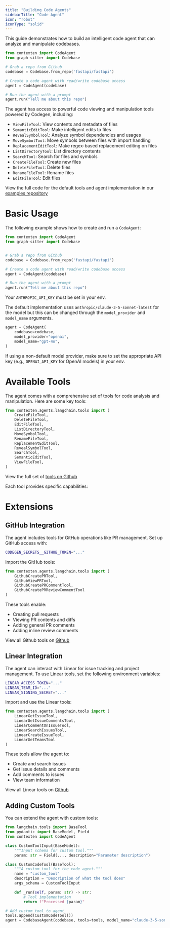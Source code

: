 ```yaml
---
title: "Building Code Agents"
sidebarTitle: "Code Agent"
icon: "robot"
iconType: "solid"
---
```


This guide demonstrates how to build an intelligent code agent that can analyze and manipulate codebases.

```python
from contexten import CodeAgent
from graph-sitter import Codebase

# Grab a repo from Github
codebase = Codebase.from_repo('fastapi/fastapi')

# Create a code agent with read/write codebase access
agent = CodeAgent(codebase)

# Run the agent with a prompt
agent.run("Tell me about this repo")
```

The agent has access to powerful code viewing and manipulation tools powered by Codegen, including:
- `ViewFileTool`: View contents and metadata of files
- `SemanticEditTool`: Make intelligent edits to files
- `RevealSymbolTool`: Analyze symbol dependencies and usages
- `MoveSymbolTool`: Move symbols between files with import handling
- `ReplacementEditTool`: Make regex-based replacement editing on files
- `ListDirectoryTool`: List directory contents
- `SearchTool`: Search for files and symbols
- `CreateFileTool`: Create new files
- `DeleteFileTool`: Delete files
- `RenameFileTool`: Rename files
- `EditFileTool`: Edit files 



<Info>View the full code for the default tools and agent implementation in our [examples repository](https://github.com/codegen-sh/codegen-sdk/tree/develop/src/codegen/extensions/langchain/tools)</Info>

# Basic Usage

The following example shows how to create and run a `CodeAgent`:

```python
from contexten import CodeAgent
from graph-sitter import Codebase


# Grab a repo from Github
codebase = Codebase.from_repo('fastapi/fastapi')

# Create a code agent with read/write codebase access
agent = CodeAgent(codebase)

# Run the agent with a prompt
agent.run("Tell me about this repo")
```


<Note>Your `ANTHROPIC_API_KEY` must be set in your env.</Note>

The default implementation uses `anthropic/claude-3-5-sonnet-latest` for the model but this can be changed through the `model_provider` and `model_name` arguments.

```python
agent = CodeAgent(
    codebase=codebase,
    model_provider="openai",
    model_name="gpt-4o",
)
```

<Note>If using a non-default model provider, make sure to set the appropriate API key (e.g., `OPENAI_API_KEY` for OpenAI models) in your env.</Note>

# Available Tools

The agent comes with a comprehensive set of tools for code analysis and manipulation. Here are some key tools:

```python
from contexten.agents.langchain.tools import (
    CreateFileTool,
    DeleteFileTool,
    EditFileTool,
    ListDirectoryTool,
    MoveSymbolTool,
    RenameFileTool,
    ReplacementEditTool,
    RevealSymbolTool,
    SearchTool,
    SemanticEditTool,
    ViewFileTool,
)
```

<Note>View the full set of [tools on Github](https://github.com/codegen-sh/codegen-sdk/blob/develop/src/codegen/extensions/langchain/tools.py)</Note>

Each tool provides specific capabilities:

# Extensions

## GitHub Integration

The agent includes tools for GitHub operations like PR management. Set up GitHub access with:

```bash
CODEGEN_SECRETS__GITHUB_TOKEN="..."
```

Import the GitHub tools:

```python
from contexten.agents.langchain.tools import (
    GithubCreatePRTool,
    GithubViewPRTool,
    GithubCreatePRCommentTool,
    GithubCreatePRReviewCommentTool
)
```

These tools enable:
- Creating pull requests
- Viewing PR contents and diffs
- Adding general PR comments
- Adding inline review comments

<Note>View all Github tools on [Github](https://github.com/codegen-sh/codegen-sdk/blob/develop/src/codegen/extensions/langchain/tools.py)</Note>


## Linear Integration

The agent can interact with Linear for issue tracking and project management. To use Linear tools, set the following environment variables:

```bash
LINEAR_ACCESS_TOKEN="..."
LINEAR_TEAM_ID="..."
LINEAR_SIGNING_SECRET="..."
```

Import and use the Linear tools:

```python
from contexten.agents.langchain.tools import (
    LinearGetIssueTool,
    LinearGetIssueCommentsTool,
    LinearCommentOnIssueTool,
    LinearSearchIssuesTool,
    LinearCreateIssueTool,
    LinearGetTeamsTool
)
```

These tools allow the agent to:
- Create and search issues
- Get issue details and comments
- Add comments to issues
- View team information

<Note>View all Linear tools on [Github](https://github.com/codegen-sh/codegen-sdk/blob/develop/src/codegen/extensions/langchain/tools.py)</Note>


## Adding Custom Tools

You can extend the agent with custom tools:

```python
from langchain.tools import BaseTool
from pydantic import BaseModel, Field
from contexten import CodeAgent

class CustomToolInput(BaseModel):
    """Input schema for custom tool."""
    param: str = Field(..., description="Parameter description")

class CustomCodeTool(BaseTool):
    """A custom tool for the code agent."""
    name = "custom_tool"
    description = "Description of what the tool does"
    args_schema = CustomToolInput

    def _run(self, param: str) -> str:
        # Tool implementation
        return f"Processed {param}"

# Add custom tool to agent
tools.append(CustomCodeTool())
agent = CodebaseAgent(codebase, tools=tools, model_name="claude-3-5-sonnet-latest")
```
